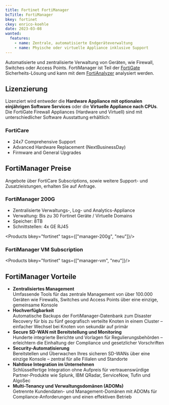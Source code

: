 ```yaml
---
title: Fortinet FortiManager
bcTitle: FortiManager
bkey: fortinet
ckey: enrico-koehle
date: 2023-03-08
wanted:
  features:
    - name: Zentrale, automatisierte Endgeräteverwaltung
    - name: Phyische oder virtuelle Appliance inklusive Support
---
```




<Intro>

  Automatisierte und zentralisierte Verwaltung von Geräten, wie Firewall, Switches oder Access Points. FortiManager ist Teil der [FortiGate](/hersteller/fortinet/fortigate/) Sicherheits-Lösung und kann mit dem [FortiAnalyzer](/hersteller/fortinet/fortimanager/) analysiert werden.


</Intro>

<TOC />


## Lizenzierung

  Lizenziert wird entweder die **Hardware Appliance mit optionalen einjährigen Software Services** oder die **Virtuelle Appliance nach CPUs**. Die FortiGate Firewall Appliances (Hardware und Virtuell) sind mit unterschiedlicher Software Ausstattung erhältlich:


### FortiCare

 - 24x7 Comprehensive Support
 - Advanced Hardware Replacement (NextBusinessDay)
 - Firmware and General Upgrades


## FortiManager Preise


<Info>

 Angebote über FortiCare Subscriptions, sowie weitere Support- und Zusatzleistungen, erhalten Sie auf Anfrage.

</Info>


### FortiManager 200G

 - Zentralisierte Verwaltungs-, Log- und Analytics-Appliance
 - Verwaltung: Bis zu 30 Fortinet Geräte / Virtuelle Domains
 - Speicher: 8TB
 - Schnittstellen: 4x GE RJ45


<Products bkey="fortinet" tags={["manager-200g", "neu"]}/>



### FortiManager VM Subscription


 <Products bkey="fortinet" tags={["manager-vm", "neu"]}/>


## FortiManager Vorteile

<ArrowList>

 - **Zentralisiertes Management**<br />
  Umfassende Tools für das zentrale Management von über 100.000 Geräten wie Firewalls, Switches und Access Points über eine einzige, gemeinsame Konsole
 - **Hochverfügbarkeit**<br />
  Automatische Backups der FortiManager-Datenbank zum Disaster Recovery für bis zu fünf geografisch verteilte Knoten in einem Cluster – einfacher Wechsel bei Knoten von sekundär auf primär
 - **Secure SD-WAN mit Bereitstellung und Monitoring**<br />
  Hunderte integrierte Berichte und Vorlagen für Regulierungsbehörden – erleichtern die Einhaltung der Compliance und gesetzlicher Vorschriften
 - **Security-Automatisierung**<br />
  Bereitstellen und Überwachen Ihres sicheren SD-WANs über eine einzige Konsole – zentral für alle Filialen und Standorte
 - **Nahtlose Integration im Unternehmen**<br />
  Schlüsselfertige Integration ohne Aufpreis für vertrauenswürdige Partner-Produkte wie Splunk, IBM QRadar, ServiceNow, Tufin und AlgoSec
 - **Multi-Tenancy und Verwaltungsdomänen (ADOMs)**<br />
  Getrennte Kundendaten- und Management-Domänen mit ADOMs für Compliance-Anforderungen und einen effektiven Betrieb

</ArrowList>

